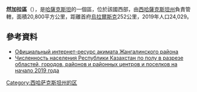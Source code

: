 {{NoteTA|G1=Country}}
{{Multiple issues|
{{Notability Unreferenced|time=2020-07-31T15:25:51+00:00}}
{{No footnotes|time=2020-07-31T15:25:51+00:00}}
}}
'''然加拉區'''（{{lang-kz|Жаңақала ауданы}}），是[[哈薩克斯坦|哈薩克斯坦]]的一個區，位於該國西部，由[[西哈薩克斯坦州|西哈薩克斯坦州]]負責管轄，面積20,800平方公里，距離首府[[烏拉爾_(哈薩克斯坦)|烏拉爾斯克]]252公里，2019年人口24,029。

==參考資料==
*[https://zhanakala-bko.gov.kz/ru/apparat-akima-rajona/akim-rajona Официальный интернет-ресурс акимата Жангалинского района] {{Wayback|url=https://zhanakala-bko.gov.kz/ru/apparat-akima-rajona/akim-rajona |date=20200220031620 }}
*[http://stat.gov.kz/api/getFile/?docId=ESTAT305821 Численность населения Республики Казахстан по полу в разрезе областей, городов, районов и районных центров и поселков на начало 2019 года] {{Wayback|url=http://stat.gov.kz/api/getFile/?docId=ESTAT305821 |date=20200613081608 }}

{{West Kazakhstan-geo-stub}}
[[Category:西哈萨克斯坦州的区|Category:西哈萨克斯坦州的区]]